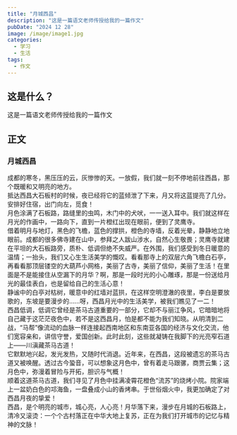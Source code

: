 ```yaml
---
title: "月城西昌"
description: "这是一篇语文老师传授给我的一篇作文"
pubDate: "2024 12 28"
image: /image/image1.jpg
categories:
  - 学习
  - 生活
tags:
  - 作文
---
```


## 这是什么？

这是一篇语文老师传授给我的一篇作文 

## 正文  

### 月城西昌
成都的寒冬，黑压压的云，灰惨惨的天。一放假，我们就一刻不停地前往西昌，那个既暖和又明亮的地方。  
抵达西昌大石板村的时候，夜已经将它的蓝倾泄了下来，月又将这蓝提亮了几分。安排好住宿，出门向左，觅食！  
月色涂满了石板路，路缝里的虫鸣，木门中的犬吠，一一送入耳中。我们就这样在月光的作画中，一路向下，直到一片橙红出现在眼前，便到了灵鹰寺。  
借着明月与地灯，黑色的飞檐，蓝色的撑拱，橙色的寺墙，反着光晕，静静地立地眼前。成都的很多佛寺建在山中，参拜之人跋山涉水，自然心生敬畏；灵鹰寺就建在平坦的大石板路旁，质朴、低调但绝不失威严。在外围，我们感受到冬日暖意的温情；一抬头，我们又心生生活美学的慨叹。看看那寺上的双层六角飞檐白石亭，再看看那顶层镂空的大葫芦小网格，美丽了古寺，美丽了信仰，美丽了生活！在里面是不是能接住从空漏下的月华？啊，那是一段时光的小心雕琢，那是一份送给月光的最佳表白，也是留给自己的生活心意！  
静谧中的白亭对枯树，暖意中的红墙对蓝拱，在这样空明澄澈的夜里，李白是要放歌的，东坡是要漫步的......呀，西昌月光中的生活美学，被我们瞧见了一二！  
西昌低调，低调它曾经是茶马古道重要的一部分，它却不与丽江争风，它暗暗地将自己藏于这茫茫夜色中，若不是这西昌月，怕是都不能为我们知晓。从明清到二战，“马帮”像流动的血脉一样连接起西南地区和东南亚各国的经济与文化交流，他们宽容亲和，讲信守誉，爱国创新。此时此刻，这些就凝铸在我脚下的光亮窄石道上——川滇藏茶马古道！  
它默默地兴起，发光发热，又随时代消退。近年来，在西昌，这段被遗忘的茶马古道又被唤醒。透过古今蛩音，可以想象这月色中，曾有着走马跟骡，商贾云集；这月色中，弥漫着冒险与开拓，胆识与气概！  
顺着这道茶马古道，我们寻见了月色中挂满凌霄花橙色“流苏”的烧烤小院。院家端上一盆奶白色的邛海鱼，一盘叠成小山的香烤串。于世俗烟火中，我更加确定了对西昌月夜的挚爱！  
西昌，是个明亮的城市，城心亮，人心亮！月华落下来，漫步在月城的石板路上，清冷又滚烫：一个个古村落正在中华大地上复苏，正在为我们打开城市的记忆与精神的文脉！  

